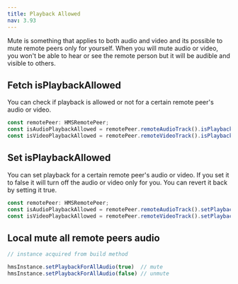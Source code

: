```yaml
---
title: Playback Allowed
nav: 3.93
---
```


Mute is something that applies to both audio and video and its possible to mute remote peers only for yourself. When you will mute audio or video, you won't be able to hear or see the remote person but it will be audible and visible to others.

## Fetch isPlaybackAllowed

You can check if playback is allowed or not for a certain remote peer's audio or video.

```js
const remotePeer: HMSRemotePeer;
const isAudioPlaybackAllowed = remotePeer.remoteAudioTrack().isPlaybackAllowed(); 
const isVideoPlaybackAllowed = remotePeer.remoteVideoTrack().isPlaybackAllowed();
```

## Set isPlaybackAllowed

You can set playback for a certain remote peer's audio or video. If you set it to false it will turn off the audio or video only for you. You can revert it back by setting it true.

```js
const remotePeer: HMSRemotePeer;
const isAudioPlaybackAllowed = remotePeer.remoteAudioTrack().setPlaybackAllowed(false);
const isVideoPlaybackAllowed = remotePeer.remoteVideoTrack().setPlaybackAllowed(true);
```

## Local mute all remote peers audio

```js
// instance acquired from build method

hmsInstance.setPlaybackForAllAudio(true)  // mute
hmsInstance.setPlaybackForAllAudio(false) // unmute
```
